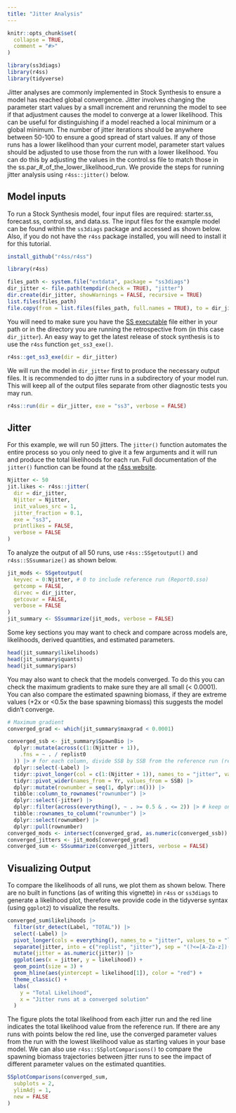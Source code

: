 ```yaml
---
title: "Jitter Analysis"
---
```


```r
knitr::opts_chunk$set(
  collapse = TRUE,
  comment = "#>"
)
```

```r
library(ss3diags)
library(r4ss)
library(tidyverse)
```

Jitter analyses are commonly implemented in Stock Synthesis to ensure a model has reached global convergence. Jitter involves changing the parameter start values by a small increment and rerunning the model to see if that adjustment causes the model to converge at a lower likelihood. This can be useful for distinguishing if a model reached a local minimum or a global minimum. The number of jitter iterations should be anywhere between 50-100 to ensure a good spread of start values. If any of those runs has a lower likelihood than your current model, parameter start values should be adjusted to use those from the run with a lower likelihood. You can do this by adjusting the values in the control.ss file to match those in the ss.par_#_of_the_lower_likelihood_run. We provide the steps for running jitter analysis using `r4ss::jitter()` below. 

## Model inputs  
To run a Stock Synthesis model, four input files are required: starter.ss, forecast.ss, control.ss, and data.ss. The input files for the example model can be found within the `ss3diags` package and accessed as shown below. Also, if you do not have the `r4ss` package installed, you will need to install it for this tutorial. 

```r
install_github("r4ss/r4ss")
```

```r
library(r4ss)

files_path <- system.file("extdata", package = "ss3diags")
dir_jitter <- file.path(tempdir(check = TRUE), "jitter")
dir.create(dir_jitter, showWarnings = FALSE, recursive = TRUE)
list.files(files_path)
file.copy(from = list.files(files_path, full.names = TRUE), to = dir_jitter)
```

You will need to make sure you have the [SS executable](https://github.com/nmfs-stock-synthesis/stock-synthesis) file either in your path or in the directory you are running the retrospective from (in this case `dir_jitter`). An easy way to get the latest release of stock synthesis is to use the `r4ss` function `get_ss3_exe()`.

```r
r4ss::get_ss3_exe(dir = dir_jitter)
```
 
We will run the model in `dir_jitter` first to produce the necessary output files. It is recommended to do jitter runs in a subdirectory of your model run. This will keep all of the output files separate from other diagnostic tests you may run. 
```r
r4ss::run(dir = dir_jitter, exe = "ss3", verbose = FALSE)
```

## Jitter 
For this example, we will run 50 jitters. The `jitter()` function automates the entire process so you only need to give it a few arguments and it will run and produce the total likelihoods for each run. Full documentation of the `jitter()` function can be found at the [r4ss website](https://r4ss.github.io/r4ss/reference/jitter.html).

```r
Njitter <- 50
jit.likes <- r4ss::jitter(
  dir = dir_jitter,
  Njitter = Njitter,
  init_values_src = 1,
  jitter_fraction = 0.1,
  exe = "ss3",
  printlikes = FALSE,
  verbose = FALSE
)
```

To analyze the output of all 50 runs, use `r4ss::SSgetoutput()` and `r4ss::SSsummarize()` as shown below. 

```r
jit_mods <- SSgetoutput(
  keyvec = 0:Njitter, # 0 to include reference run (Report0.sso)
  getcomp = FALSE,
  dirvec = dir_jitter,
  getcovar = FALSE,
  verbose = FALSE
)
jit_summary <- SSsummarize(jit_mods, verbose = FALSE)
```

Some key sections you may want to check and compare across models are, likelihoods, derived quantities, and estimated parameters. 
```r
head(jit_summary$likelihoods)
head(jit_summary$quants)
head(jit_summary$pars)
```

You may also want to check that the models converged. To do this you can check the maximum gradients to make sure they are all small (< 0.0001). You can also compare the estimated spawning biomass, if they are extreme values (+2x or <0.5x the base spawning biomass) this suggests the model didn't converge.

```r
# Maximum gradient
converged_grad <- which(jit_summary$maxgrad < 0.0001)

converged_ssb <- jit_summary$SpawnBio |>
  dplyr::mutate(across(c(1:(Njitter + 1)),
    .fns = ~ . / replist0
  )) |> # for each column, divide SSB by SSB from the reference run (replist)
  dplyr::select(-Label) |>
  tidyr::pivot_longer(col = c(1:(Njitter + 1)), names_to = "jitter", values_to = "SSB") |>
  tidyr::pivot_wider(names_from = Yr, values_from = SSB) |>
  dplyr::mutate(rownumber = seq(1, dplyr::n())) |>
  tibble::column_to_rownames("rownumber") |>
  dplyr::select(-jitter) |>
  dplyr::filter(across(everything(), ~ . >= 0.5 & . <= 2)) |> # keep only rows where SSB is a reasonable value
  tibble::rownames_to_column("rownumber") |>
  dplyr::select(rownumber) |>
  dplyr::pull(rownumber)
converged_mods <- intersect(converged_grad, as.numeric(converged_ssb)) # getting which models are in both groups
converged_jitters <- jit_mods[converged_grad]
converged_sum <- SSsummarize(converged_jitters, verbose = FALSE)
```


## Visualizing Output
To compare the likelihoods of all runs, we plot them as shown below. There are no built in functions (as of writing this vignette) in `r4ss` or `ss3diags` to generate a likelihood plot, therefore we provide code in the tidyverse syntax (using `ggplot2`) to visualize the results. 
```r
converged_sum$likelihoods |>
  filter(str_detect(Label, "TOTAL")) |>
  select(-Label) |>
  pivot_longer(cols = everything(), names_to = "jitter", values_to = "likelihood") |>
  separate(jitter, into = c("replist", "jitter"), sep = "(?<=[A-Za-z])(?=[0-9])") |>
  mutate(jitter = as.numeric(jitter)) |>
  ggplot(aes(x = jitter, y = likelihood)) +
  geom_point(size = 3) +
  geom_hline(aes(yintercept = likelihood[1]), color = "red") +
  theme_classic() +
  labs(
    y = "Total Likelihood",
    x = "Jitter runs at a converged solution"
  )
```

The figure plots the total likelihood from each jitter run and the red line indicates the total likelihood value from the reference run. If there are any runs with points below the red line, use the converged parameter values from the run with the lowest likelihood value as starting values in your base model. 
We can also use `r4ss::SSplotComparisons()` to compare the spawning biomass trajectories between jitter runs to see the impact of different parameter values on the estimated quantities. 
```r
SSplotComparisons(converged_sum,
  subplots = 2,
  ylimAdj = 1,
  new = FALSE
)
```

